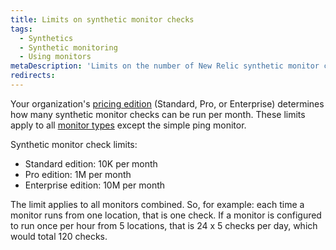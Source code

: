 ```yaml
---
title: Limits on synthetic monitor checks
tags:
  - Synthetics
  - Synthetic monitoring
  - Using monitors
metaDescription: 'Limits on the number of New Relic synthetic monitor checks per month is determined by your pricing edition.'
redirects:
---
```


Your organization's [pricing edition](https://newrelic.com/pricing) (Standard, Pro, or Enterprise) determines how many synthetic monitor checks can be run per month. These limits apply to all [monitor types](/docs/synthetics/synthetic-monitoring/getting-started/types-synthetic-monitors) except the simple ping monitor. 

Synthetic monitor check limits: 

* Standard edition: 10K per month
* Pro edition: 1M per month
* Enterprise edition: 10M per month

The limit applies to all monitors combined. So, for example: each time a monitor runs from one location, that is one check. If a monitor is configured to run once per hour from 5 locations, that is 24 x 5 checks per day, which would total 120 checks. 

